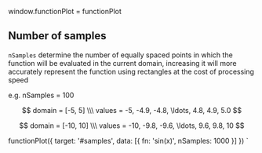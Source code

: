 window.functionPlot = functionPlot

<Meta title="Number of samples" component={FunctionPlot} />

## Number of samples

`nSamples` determine the number of equally spaced points in which the function will be
evaluated in the current domain, increasing it will more accurately represent the function
using rectangles at the cost of processing speed

e.g.  nSamples = 100

$$
domain = [-5, 5] \\\
values = -5, -4.9, -4.8, \ldots, 4.8, 4.9, 5.0
$$

$$
domain = [-10, 10] \\\
values = -10, -9.8, -9.6, \ldots, 9.6, 9.8, 10
$$

functionPlot({
  target: '#samples',
  data: [{
    fn: 'sin(x)',
    nSamples: 1000
  }]
})
`

<Render id="samples" content={script}></Render>
